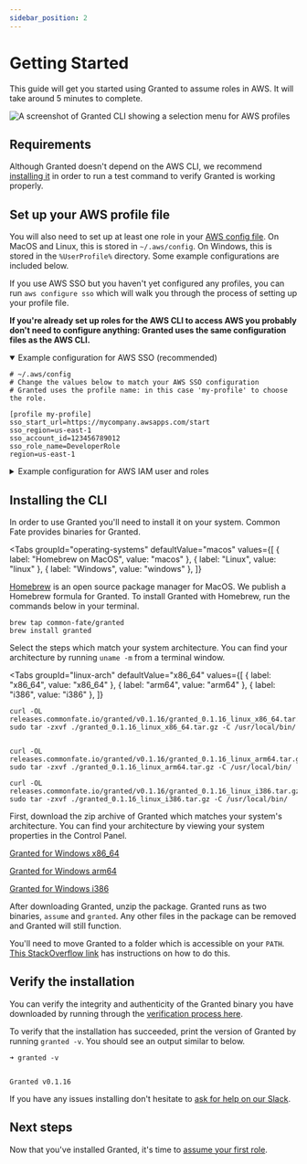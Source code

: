 ```yaml
---
sidebar_position: 2
---
```



# Getting Started

This guide will get you started using Granted to assume roles in AWS. It will take around 5 minutes to complete.

![A screenshot of Granted CLI showing a selection menu for AWS profiles](/img/cli-screenshot.png)

## Requirements

Although Granted doesn't depend on the AWS CLI, we recommend [installing it](https://docs.aws.amazon.com/cli/latest/userguide/getting-started-install.html) in order to run a test command to verify Granted is working properly.

## Set up your AWS profile file

You will also need to set up at least one role in your [AWS config file](https://docs.aws.amazon.com/cli/latest/userguide/cli-configure-files.html). On MacOS and Linux, this is stored in `~/.aws/config`. On Windows, this is stored in the `%UserProfile%` directory. Some example configurations are included below.

If you use AWS SSO but you haven't yet configured any profiles, you can run `aws configure sso` which will walk you through the process of setting up your profile file.

**If you're already set up roles for the AWS CLI to access AWS you probably don't need to configure anything: Granted uses the same configuration files as the AWS CLI.**

<details open>
<summary>Example configuration for AWS SSO (recommended)</summary>
<div>

```
# ~/.aws/config
# Change the values below to match your AWS SSO configuration
# Granted uses the profile name: in this case 'my-profile' to choose the role.

[profile my-profile]
sso_start_url=https://mycompany.awsapps.com/start
sso_region=us-east-1
sso_account_id=123456789012
sso_role_name=DeveloperRole
region=us-east-1
```

</div>
</details>

<details>
<summary>Example configuration for AWS IAM user and roles</summary>

More information on using IAM users and roles can be found [here](https://blog.coinbase.com/you-need-more-than-one-aws-account-aws-bastions-and-assume-role-23946c6dfde3).

<div>

```
# ~/.aws/credentials
[base]
aws_access_key_id=<ACCESS_KEY>
aws_secret_access_key=<SECRET_KEY>
```

```
# ~/.aws/config
# Change the values below to match your AWS role configuration
# Granted uses the profile name: in this case 'my-profile' to choose the role.

[profile base]
region=us-east-1

[profile my-profile]
region=us-east-1
source_profile=base
role_arn=arn:aws:iam::123456789012:role/my-role
```

</div>
</details>

## Installing the CLI

In order to use Granted you'll need to install it on your system. Common Fate provides binaries for Granted.

<Tabs
  groupId="operating-systems"
  defaultValue="macos"
  values={[
	  { label: "Homebrew on MacOS", value: "macos" },
	  { label: "Linux", value: "linux" },
	  { label: "Windows", value: "windows" },
	  ]}
>
<TabItem value="macos">

[Homebrew](https://brew.sh/) is an open source package manager for MacOS. We publish a Homebrew formula for Granted. To install Granted with Homebrew, run the commands below in your terminal.

```
brew tap common-fate/granted
brew install granted
```

</TabItem>
<TabItem value="linux">

Select the steps which match your system architecture. You can find your architecture by running `uname -m` from a terminal window.

<Tabs
groupId="linux-arch"
defaultValue="x86_64"
values={[
{ label: "x86_64", value: "x86_64" },
{ label: "arm64", value: "arm64" },
{ label: "i386", value: "i386" },
]}
>

<TabItem value="x86_64">

```
curl -OL releases.commonfate.io/granted/v0.1.16/granted_0.1.16_linux_x86_64.tar.gz
sudo tar -zxvf ./granted_0.1.16_linux_x86_64.tar.gz -C /usr/local/bin/

```

</TabItem>
<TabItem value="arm64">

```

curl -OL releases.commonfate.io/granted/v0.1.16/granted_0.1.16_linux_arm64.tar.gz
sudo tar -zxvf ./granted_0.1.16_linux_arm64.tar.gz -C /usr/local/bin/

```

</TabItem>
<TabItem value="i386">

```
curl -OL releases.commonfate.io/granted/v0.1.16/granted_0.1.16_linux_i386.tar.gz
sudo tar -zxvf ./granted_0.1.16_linux_i386.tar.gz -C /usr/local/bin/

```

</TabItem>
</Tabs>

</TabItem>

<TabItem value="windows">

First, download the zip archive of Granted which matches your system's architecture. You can find your architecture by viewing your system properties in the Control Panel.


[Granted for Windows x86_64](https://releases.commonfate.io/granted/v0.1.16/granted_0.1.16_windows_x86_64.zip)

[Granted for Windows arm64](https://releases.commonfate.io/granted/v0.1.16/granted_0.1.16_windows_arm64.zip)

[Granted for Windows i386](https://releases.commonfate.io/granted/v0.1.16/granted_0.1.16_windows_i386.zip)


After downloading Granted, unzip the package. Granted runs as two binaries, `assume` and `granted`. Any other files in the package can be removed and Granted will still function.

You'll need to move Granted to a folder which is accessible on your `PATH`. [This StackOverflow link](https://stackoverflow.com/questions/1618280/where-can-i-set-path-to-make-exe-on-windows) has instructions on how to do this.

</TabItem>

</Tabs>

## Verify the installation

You can verify the integrity and authenticity of the Granted binary you have downloaded by running through the [verification process here](/granted/security#release-verification).

To verify that the installation has succeeded, print the version of Granted by running `granted -v`. You should see an output similar to below.

```
➜ granted -v


Granted v0.1.16

```

If you have any issues installing don't hesitate to [ask for help on our Slack](https://join.slack.com/t/commonfatecommunity/shared_invite/zt-q4m96ypu-_gYlRWD3k5rIsaSsqP7QMg).

## Next steps

Now that you've installed Granted, it's time to [assume your first role](/granted/usage/assuming-roles).